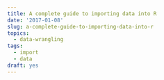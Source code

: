 ```yaml
---
title: A complete guide to importing data into R
date: '2017-01-08'
slug: a-complete-guide-to-importing-data-into-r
topics:
  - data-wrangling
tags:
  - import
  - data
draft: yes
---
```


